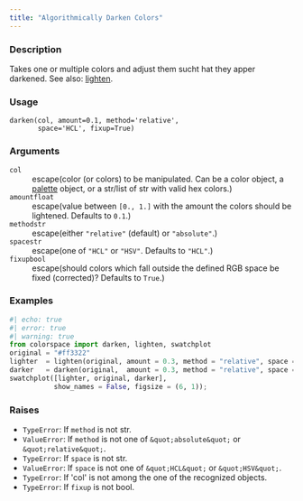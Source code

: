 ```yaml
---
title: "Algorithmically Darken Colors"
---
```


### Description

Takes one or multiple colors and adjust them sucht hat they apper
darkened. See also: [lighten](colorspace.utils.lighten.qmd).

### Usage

<pre><code class='language-python'>darken(col, amount=0.1, method=&#x27;relative&#x27;,<br/>       space=&#x27;HCL&#x27;, fixup=True)</code></pre>

### Arguments

<dl class="pyp-list param-list">
  <dt style = "white-space: nowrap; font-family: monospace; vertical-align: top">
   <code id="colorspace.utils.darken:col">col</code>
  </dt>
 <dd>escape(color (or colors) to be manipulated. Can be a
color object,
a [palette](colorspace.palettes.palette.qmd) object, or a
str/list of str with valid hex colors.)</dd>
  <dt style = "white-space: nowrap; font-family: monospace; vertical-align: top">
   <code id="colorspace.utils.darken:amount">amount</code><code class="argument-class">float</code>
  </dt>
 <dd>escape(value between `[0., 1.]` with the amount the colors
should be lightened. Defaults to `0.1`.)</dd>
  <dt style = "white-space: nowrap; font-family: monospace; vertical-align: top">
   <code id="colorspace.utils.darken:method">method</code><code class="argument-class">str</code>
  </dt>
 <dd>escape(either `"relative"` (default) or `"absolute"`.)</dd>
  <dt style = "white-space: nowrap; font-family: monospace; vertical-align: top">
   <code id="colorspace.utils.darken:space">space</code><code class="argument-class">str</code>
  </dt>
 <dd>escape(one of `"HCL"` or `"HSV"`. Defaults to `"HCL"`.)</dd>
  <dt style = "white-space: nowrap; font-family: monospace; vertical-align: top">
   <code id="colorspace.utils.darken:fixup">fixup</code><code class="argument-class">bool</code>
  </dt>
 <dd>escape(should colors which fall outside the defined RGB space
be fixed (corrected)? Defaults to `True`.)</dd>
</dl>

### Examples

```python
#| echo: true
#| error: true
#| warning: true
from colorspace import darken, lighten, swatchplot
original = "#ff3322"
lighter  = lighten(original, amount = 0.3, method = "relative", space = "HCL")
darker   = darken(original,  amount = 0.3, method = "relative", space = "HCL")
swatchplot([lighter, original, darker],
           show_names = False, figsize = (6, 1));
```




### Raises

<ul class="python-raises">
<li><code class="text-warning">TypeError</code>: If `method` is not str.
<li><code class="text-warning">ValueError</code>: If `method` is not one of `&quot;absolute&quot;` or `&quot;relative&quot;`.
<li><code class="text-warning">TypeError</code>: If `space` is not str.
<li><code class="text-warning">ValueError</code>: If `space` is not one of `&quot;HCL&quot;` or `&quot;HSV&quot;`.
<li><code class="text-warning">TypeError</code>: If &#x27;col&#x27; is not among the one of the recognized objects.
<li><code class="text-warning">TypeError</code>: If `fixup` is not bool.
</ul>

